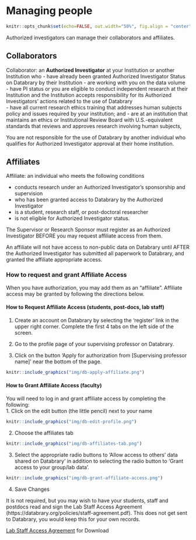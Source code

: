 # Managing people {.unnumbered}

```r
knitr::opts_chunk$set(echo=FALSE, out.width="50%", fig.align = "center")
```

Authorized investigators can manage their collaborators and affiliates.

## Collaborators {-}

Collaborator: an **Authorized Investigator** at your Institution or another Institution who
- have already been granted Authorized Investigator Status on Databrary by their Institution
- are working with you on the data volume  
- have PI status or you are eligible to conduct independent research at their Institution and the Institution accepts responsibility for its Authorized Investigators’ actions related to the use of Databrary  
- have all current research ethics training that addresses human subjects policy and issues required by your institution; and
- are at an institution that maintains an ethics or Institutional Review Board with U.S.-equivalent standards that reviews and approves research involving human subjects,

::: {.callout-important}
You are not responsible for the use of Databrary by another individual who qualifies for Authorized Investigator approval at their home institution.
:::

## Affiliates {-}

Affiliate: an individual who meets the following conditions

- conducts research under an Authorized Investigator's sponsorship and supervision 
- who has been granted access to Databrary by the Authorized Investigator
- is a student, research staff, or post-doctoral researcher
- is not eligible for Authorized Investigator status.

The Supervisor or Research Sponsor must register as an Authorized Investigator BEFORE you may request affiliate access from them.

An affiliate will not have access to non-public data on Databrary until AFTER the Authorized Investigator has submitted all paperwork to Databrary, and granted the affiliate appropriate access.

### How to request and grant Affiliate Access {-}

When you have authorization, you may add them as an "affiliate". Affiliate access may be granted by following the directions below.

#### How to Request Affiliate Access (students, post-docs, lab staff) {-}
1. Create an account on Databrary by selecting the 'register' link in the upper right corner. Complete the first 4 tabs on the left side of the screen.   
2. Go to the profile page of your supervising professor on Databrary.   

3. Click on the button 'Apply for authorization from [Supervising professor name]' near the bottom of the page.  

```r
knitr::include_graphics("img/db-apply-affiliate.png")
```

#### How to Grant Affiliate Access (faculty) {-} 
You will need to log in and grant affiliate access by completing the following:   
1. Click on the edit button (the little pencil) next to your name   
```r
knitr::include_graphics("img/db-edit-profile.png")
```
2. Choose the affiliates tab   
```r
knitr::include_graphics("img/db-affiliates-tab.png")
```
3. Select the appropriate radio buttons to 'Allow access to others' data shared on Databrary' in addition to selecting the radio button to 'Grant access to your group/lab data'.   
```r
knitr::include_graphics("img/db-grant-affiliate-access.png")
```
4. Save Changes  




It is not required, but you may wish to have your students, staff and postdocs read and sign the Lab Staff Access Agreement (https://databrary.org/policies/staff-agreement.pdf). This does not get sent to Databrary, you would keep this for your own records.

[Lab Staff Access Agreement](file/staff-agreement.pdf) for Download 